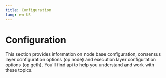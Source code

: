```yaml
---
title: Configuration
lang: en-US
---
```



# Configuration

This section provides information on node base configuration, consensus layer configuration options (op node) and execution layer configuration options (op geth). You'll find api to help you understand and work with these topics.

<Cards>
  <Card title="Node base configuration" href="/builders/node-operators/configuration/base-config" />
  <Card title="Consensus layer configuration options (op Node)" href="/builders/node-operators/configuration/consensus-config" />
  <Card title="Execution layer configuration options (op Geth)" href="/builders/node-operators/configuration/execution-config" />
</Cards>